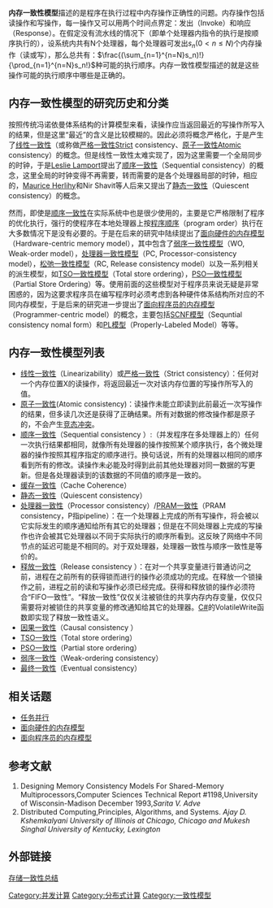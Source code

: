 {{Multiple issues|
{{Cleanup-jargon|time=2022-06-24T00:00:46+00:00}}
{{Overlinked|time=2022-06-24T00:00:46+00:00}}
}}
'''内存一致性模型'''描述的是程序在执行过程中内存操作正确性的问题。内存操作包括读操作和写操作，每一操作又可以用两个时间点界定：发出（Invoke）和响应（Response）。在假定没有流水线的情况下（即单个处理器内指令的执行是按顺序执行的），设系统内共有N个处理器，每个处理器可发出<math>s_n(0<n\le N)</math>个内存操作（读或写），那么总共有：<math>\frac{(\sum_{n=1}^{n=N}s_n)!}{\prod_{n=1}^{n=N}s_n!} </math>种可能的执行顺序。内存一致性模型描述的就是这些操作可能的执行顺序中哪些是正确的。

==内存一致性模型的研究历史和分类==
按照传统冯诺依曼体系结构的计算模型来看，读操作应当返回最近的写操作所写入的结果，但是这里“最近”的含义是比较模糊的。因此必须将概念严格化，于是产生了[[线性一致性|线性一致性]]（或称做[[严格一致性|严格一致性]]Strict consistency、[[原子一致性|原子一致性]]Atomic consistency）的概念。但是线性一致性太难实现了，因为这里需要一个全局同步的时钟，于是[[Leslie_Lamport|Leslie Lamport]]提出了[[顺序一致性|顺序一致性]]（Sequential consistency）的概念，这里全局的时钟变得不再需要，转而需要的是各个处理器局部的时钟，相应的，[[Maurice_Herlihy|Maurice Herlihy]]和Nir Shavit等人后来又提出了[[静态一致性|静态一致性]]（Quiescent consistency）的概念。

然而，即使是[[顺序一致性|顺序一致性]]在实际系统中也是很少使用的，主要是它严格限制了程序的优化执行，强行的使程序在本地处理器上按[[程序顺序|程序顺序]]（program order）执行在大多数情况下是没有必要的。于是在后来的研究中陆续提出了[[面向硬件的内存模型|面向硬件的内存模型]]（Hardware-centric memory model），其中包含了[[弱序一致性模型|弱序一致性模型]]（WO, Weak-order model），[[处理器一致性模型|处理器一致性模型]]（PC, Processor-consistency model），[[松弛一致性模型|松弛一致性模型]]（RC, Release consistency model）以及一系列相关的派生模型，如[[TSO一致性模型|TSO一致性模型]]（Total store ordering），[[PSO一致性模型|PSO一致性模型]]（Partial Store Ordering）等。使用前面的这些模型对于程序员来说无疑是非常困惑的，因为这要求程序员在编写程序时必须考虑到各种硬件体系结构所对应的不同内存模型，于是后来的研究进一步提出了[[面向程序员的内存模型|面向程序员的内存模型]]（Programmer-centric model）的概念，主要包括[[SCNF模型|SCNF模型]]（Sequntial consistency nomal form）和[[PL模型|PL模型]]（Properly-Labeled Model）等等。

==内存一致性模型列表==
*[[线性一致性|线性一致性]]（Linearizability）或[[严格一致性|严格一致性]]（Strict consistency）：任何对一个内存位置X的读操作，将返回最近一次对该内存位置的写操作所写入的值。
*[[原子一致性|原子一致性]](Atomic consistency)：读操作未能立即读到此前最近一次写操作的结果，但多读几次还是获得了正确结果。所有对数据的修改操作都是原子的，不会产生[[競態條件|竞态冲突]]。
*[[顺序一致性|顺序一致性]]（Sequential consistency ）:（并发程序在多处理器上的）任何一次执行结果都相同，就像所有处理器的操作按照某个顺序执行，各个微处理器的操作按照其程序指定的顺序进行。换句话说，所有的处理器以相同的顺序看到所有的修改。读操作未必能及时得到此前其他处理器对同一数据的写更新。但是各处理器读到的该数据的不同值的顺序是一致的。
*[[缓存一致性|缓存一致性]]（Cache Coherence）
*[[静态一致性|静态一致性]]（Quiescent consistency）
*[[处理器一致性|处理器一致性]]（Processor consistency）/[[PRAM一致性|PRAM一致性]]（PRAM consistency，P指pipeline）：在一个处理器上完成的所有写操作，将会被以它实际发生的顺序通知给所有其它的处理器；但是在不同处理器上完成的写操作也许会被其它处理器以不同于实际执行的顺序所看到。这反映了网络中不同节点的延迟可能是不相同的。对于双处理器，处理器一致性与顺序一致性是等价的。
*[[释放一致性|释放一致性]]（Release consistency ）：在对一个共享变量进行普通访问之前，进程在之前所有的获得锁而进行的操作必须成功的完成。在释放一个锁操作之前，进程之前的读和写操作必须已经完成。获得和释放锁的操作必须符合“FIFO一致性”。“释放一致性”仅仅关注被锁住的共享内存内存变量，仅仅只需要将对被锁住的共享变量的修改通知给其它的处理器。[[C♯|C#]]的VolatileWrite函数即实现了释放一致性语义。
*[[因果一致性|因果一致性]]（Causal consistency ）
*[[TSO一致性|TSO一致性]]（Total store ordering）
*[[PSO一致性|PSO一致性]]（Partial store ordering）
*[[弱序一致性|弱序一致性]]（Weak-ordering consistency）
*[[最终一致性|最终一致性]]（Eventual consistency）

==相关话题==
*[[任务并行|任务并行]]
*[[面向硬件的内存模型|面向硬件的内存模型]]
*[[面向程序员的内存模型|面向程序员的内存模型]]

==参考文献==
# Designing Memory Consistency Models For Shared-Memory Multiprocessors,Computer Sciences Technical Report #1198,University of Wisconsin-Madison December 1993,''Sarita V. Adve''
# Distributed Computing,Principles, Algorithms, and Systems. ''Ajay D. Kshemkalyani University of Illinois at Chicago, Chicago and Mukesh Singhal University of Kentucky, Lexington''
==外部链接==
[http://www.sigma.me/2011/05/6/memory-consistency-summary.html 存储一致性总结] {{Wayback|url=http://www.sigma.me/2011/05/6/memory-consistency-summary.html |date=20200820113923 }}

{{并行计算}}
[[Category:并发计算|Category:并发计算]]
[[Category:分布式计算|Category:分布式计算]]
[[Category:一致性模型|Category:一致性模型]]
